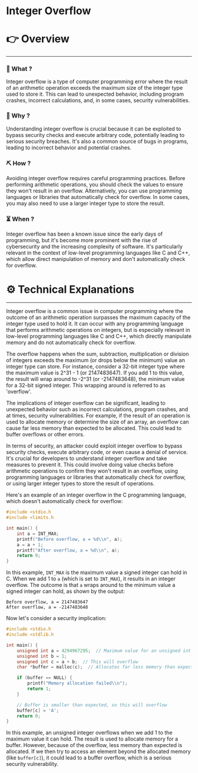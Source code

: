 # Integer Overflow


# 👉 Overview

---

### 👀 What ?

Integer overflow is a type of computer programming error where the result of an arithmetic operation exceeds the maximum size of the integer type used to store it. This can lead to unexpected behavior, including program crashes, incorrect calculations, and, in some cases, security vulnerabilities.


### 🧐 Why ?

Understanding integer overflow is crucial because it can be exploited to bypass security checks and execute arbitrary code, potentially leading to serious security breaches. It's also a common source of bugs in programs, leading to incorrect behavior and potential crashes.


### ⛏️ How ?

Avoiding integer overflow requires careful programming practices. Before performing arithmetic operations, you should check the values to ensure they won't result in an overflow. Alternatively, you can use programming languages or libraries that automatically check for overflow. In some cases, you may also need to use a larger integer type to store the result.


### ⏳ When ?

Integer overflow has been a known issue since the early days of programming, but it's become more prominent with the rise of cybersecurity and the increasing complexity of software. It's particularly relevant in the context of low-level programming languages like C and C++, which allow direct manipulation of memory and don't automatically check for overflow.


# ⚙️ Technical Explanations

---

Integer overflow is a common issue in computer programming where the outcome of an arithmetic operation surpasses the maximum capacity of the integer type used to hold it. It can occur with any programming language that performs arithmetic operations on integers, but is especially relevant in low-level programming languages like C and C++, which directly manipulate memory and do not automatically check for overflow.

The overflow happens when the sum, subtraction, multiplication or division of integers exceeds the maximum (or drops below the minimum) value an integer type can store. For instance, consider a 32-bit integer type where the maximum value is 2^31 - 1 (or 2147483647). If you add 1 to this value, the result will wrap around to -2^31 (or -2147483648), the minimum value for a 32-bit signed integer. This wrapping around is referred to as 'overflow'.

The implications of integer overflow can be significant, leading to unexpected behavior such as incorrect calculations, program crashes, and at times, security vulnerabilities. For example, if the result of an operation is used to allocate memory or determine the size of an array, an overflow can cause far less memory than expected to be allocated. This could lead to buffer overflows or other errors.

In terms of security, an attacker could exploit integer overflow to bypass security checks, execute arbitrary code, or even cause a denial of service. It's crucial for developers to understand integer overflow and take measures to prevent it. This could involve doing value checks before arithmetic operations to confirm they won't result in an overflow, using programming languages or libraries that automatically check for overflow, or using larger integer types to store the result of operations.

Here's an example of an integer overflow in the C programming language, which doesn't automatically check for overflow:

```c
#include <stdio.h
#include <limits.h

int main() {
    int a = INT_MAX;
    printf("Before overflow, a = %d\\n", a);
    a = a + 1;
    printf("After overflow, a = %d\\n", a);
    return 0;
}

```

In this example, `INT_MAX` is the maximum value a signed integer can hold in C. When we add 1 to `a` (which is set to `INT_MAX`), it results in an integer overflow. The outcome is that `a` wraps around to the minimum value a signed integer can hold, as shown by the output:

```
Before overflow, a = 2147483647
After overflow, a = -2147483648

```

Now let's consider a security implication:

```c
#include <stdio.h
#include <stdlib.h

int main() {
    unsigned int a = 4294967295;  // Maximum value for an unsigned int
    unsigned int b = 1;
    unsigned int c = a + b;  // This will overflow
    char *buffer = malloc(c);  // Allocates far less memory than expected

    if (buffer == NULL) {
        printf("Memory allocation failed\\n");
        return 1;
    }

    // Buffer is smaller than expected, so this will overflow
    buffer[c] = 'A';
    return 0;
}

```

In this example, an unsigned integer overflows when we add 1 to the maximum value it can hold. The result is used to allocate memory for a buffer. However, because of the overflow, less memory than expected is allocated. If we then try to access an element beyond the allocated memory (like `buffer[c]`), it could lead to a buffer overflow, which is a serious security vulnerability.

